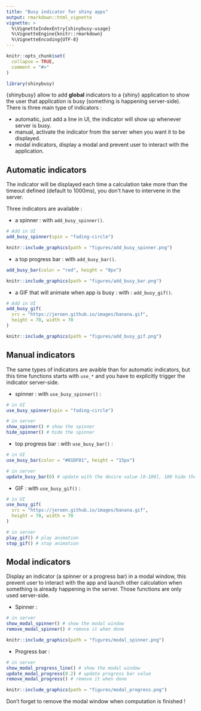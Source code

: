 ```yaml
---
title: "Busy indicator for shiny apps"
output: rmarkdown::html_vignette
vignette: >
  %\VignetteIndexEntry{shinybusy-usage}
  %\VignetteEngine{knitr::rmarkdown}
  %\VignetteEncoding{UTF-8}
---
```


<style>
img {
  max-width: 690px;
  margin: 1em auto;
}
</style>


```r
knitr::opts_chunk$set(
  collapse = TRUE,
  comment = "#>"
)
```

```r
library(shinybusy)
```

{shinybusy} allow to add **global** indicators to a {shiny} application to show the user that application is busy (something is happening server-side). There is three main type of indicators :

* automatic, just add a line in UI, the indicator will show up whenever server is busy.
* manual, activate the indicator from the server when you want it to be displayed.
* modal indicators, display a modal and prevent user to interact with the application.



## Automatic indicators

The indicator will be displayed each time a calculation take more than the timeout defined (default to 1000ms), you don't have to intervene in the server.

Three indicators are available :

* a spinner : with `add_busy_spinner()`.

```r
# Add in UI
add_busy_spinner(spin = "fading-circle")
```


```r
knitr::include_graphics(path = "figures/add_busy_spinner.png")
```


* a top progress bar : with `add_busy_bar()`.

```r
add_busy_bar(color = "red", height = "8px")
```


```r
knitr::include_graphics(path = "figures/add_busy_bar.png")
```


* a GIF that will animate when app is busy : with : `add_busy_gif()`.

```r
# Add in UI
add_busy_gif(
  src = "https://jeroen.github.io/images/banana.gif",
  height = 70, width = 70
)
```

```r
knitr::include_graphics(path = "figures/add_busy_gif.png")
```



## Manual indicators

The same types of indicators are avaible than for automatic indicators, but this time functions starts with `use_*` and you have to explicitly trigger the indicator server-side.


* spinner : with `use_busy_spinner()` :

```r
# in UI
use_busy_spinner(spin = "fading-circle")

# in server
show_spinner() # show the spinner
hide_spinner() # hide the spinner
```


* top progress bar : with `use_busy_bar()` :

```r
# in UI
use_busy_bar(color = "#01DF01", height = "15px")

# in server
update_busy_bar(0) # update with the desire value [0-100], 100 hide the bar
```


* GIF : with `use_busy_gif()` :

```r
# in UI
use_busy_gif(
  src = "https://jeroen.github.io/images/banana.gif",
  height = 70, width = 70
)

# in server
play_gif() # play animation
stop_gif() # stop animation
```



## Modal indicators

Display an indicator (a spinner or a progress bar) in a modal window, this prevent user to interact with the app and launch other calculation when something is already happening in the server. Those functions are only used server-side.


* Spinner : 

```r
# in server
show_modal_spinner() # show the modal window
remove_modal_spinner() # remove it when done
```

```r
knitr::include_graphics(path = "figures/modal_spinner.png")
```


* Progress bar :

```r
# in server
show_modal_progress_line() # show the modal window
update_modal_progress(0.2) # update progress bar value
remove_modal_progress() # remove it when done
```

```r
knitr::include_graphics(path = "figures/modal_progress.png")
```


Don't forget to remove the modal window when computation is finished !




